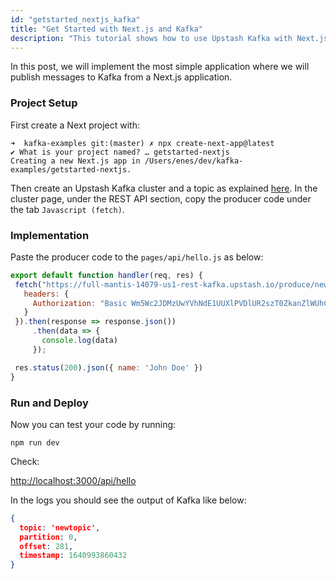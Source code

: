 ```yaml
---
id: "getstarted_nextjs_kafka"
title: "Get Started with Next.js and Kafka"
description: "This tutorial shows how to use Upstash Kafka with Next.js."
---
```


In this post, we will implement the most simple application where we will publish messages to Kafka from a Next.js application.

### Project Setup

First create a Next project with:

```
➜  kafka-examples git:(master) ✗ npx create-next-app@latest             
✔ What is your project named? … getstarted-nextjs
Creating a new Next.js app in /Users/enes/dev/kafka-examples/getstarted-nextjs.
```

Then create an Upstash Kafka cluster and a topic as explained [here](https://docs.upstash.com/kafka). In the cluster page, under the REST API section, copy the producer code under the tab `Javascript (fetch)`.


### Implementation

Paste the producer code to the `pages/api/hello.js` as below:


``` javascript
export default function handler(req, res) {
 fetch("https://full-mantis-14079-us1-rest-kafka.upstash.io/produce/newtopic/MESSAGE", {
   headers: {
     Authorization: "Basic Wm5Wc2JDMzUwYVhNdE1UUXlPVDlUR2szT0ZkanZlWUhCVjlKanpvdzAzU25VdFJROjQtUi1mbXRvYWxYbm9ldTlUalFG5qZlNLd0VzRTEwWXZITWlXNjNoRmxqcVVycnE1X3lBcTRUUEdkOWM2SmJxZlE9PQ=="
   }
 }).then(response => response.json())
     .then(data => {
       console.log(data)
     });

 res.status(200).json({ name: 'John Doe' })
}
```



### Run and Deploy

Now you can test your code by running:

```
npm run dev
```

Check:

[http://localhost:3000/api/hello](http://localhost:3000/api/hello)

In the logs you should see the output of Kafka like below:

``` json
{
  topic: 'newtopic',
  partition: 0,
  offset: 281,
  timestamp: 1640993860432
}
```
